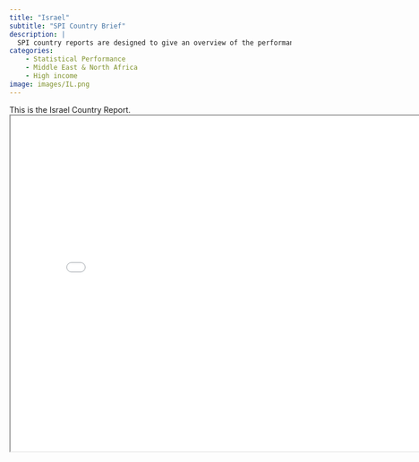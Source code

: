 ```yaml
---
title: "Israel"
subtitle: "SPI Country Brief"
description: |
  SPI country reports are designed to give an overview of the performance of Israel.
categories:
    - Statistical Performance
    - Middle East & North Africa
    - High income
image: images/IL.png
---
```


This is the Israel Country Report.
<iframe src="charts/Israel_chart.html" width="800" height="600"></iframe>

